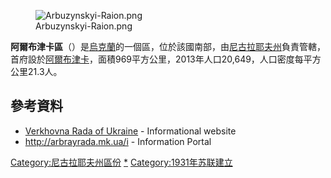 [[Image:Arbuzynskyi-Raion.png|right]]

'''阿爾布津卡區'''（{{lang-uk|Арбузинський район}}）是[[烏克蘭|烏克蘭]]的一個區，位於該國南部，由[[尼古拉耶夫州|尼古拉耶夫州]]負責管轄，首府設於[[阿爾布津卡|阿爾布津卡]]，面積969平方公里，2013年人口20,649，人口密度每平方公里21.3人。

==參考資料==
*[http://w1.c1.rada.gov.ua/pls/z7502/A005?rdat1=30.08.2014&rf7571=21692 Verkhovna Rada of Ukraine] {{Wayback|url=http://w1.c1.rada.gov.ua/pls/z7502/A005?rdat1=30.08.2014&rf7571=21692 |date=20160304044732 }} - Informational website
*[https://web.archive.org/web/20160304064547/http://arbrayrada.mk.ua/invest.html#_Toc300654339 http://arbrayrada.mk.ua/i] - Information Portal

[[Category:尼古拉耶夫州區份|Category:尼古拉耶夫州區份]]
[[Category:阿爾布津卡區|*]]
[[Category:1931年苏联建立|Category:1931年苏联建立]]


{{Mykolaiv-geo-stub}}